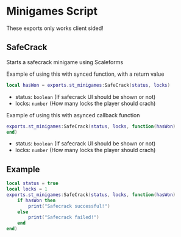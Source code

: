 
# Minigames Script

<ResourceLinks link="https://shop.stausi.com/package/6528185" />

<Callout type="info">
These exports only works client sided!
</Callout>

## SafeCrack

Starts a safecrack minigame using Scaleforms

Example of using this with synced function, with a return value

```lua
local hasWon = exports.st_minigames:SafeCrack(status, locks)
```

- status: `boolean` (If safecrack UI should be shown or not)
- locks: `number` (How many locks the player should crach)

Example of using this with asynced callback function

```lua
exports.st_minigames:SafeCrack(status, locks, function(hasWon)
end)
```

- status: `boolean` (If safecrack UI should be shown or not)
- locks: `number` (How many locks the player should crach)

## Example

```lua
local status = true  
local locks = 1     
exports.st_minigames:SafeCrack(status, locks, function(hasWon)
    if hasWon then
        print("Safecrack successful!")
    else
        print("Safecrack failed!")
    end
end)
```